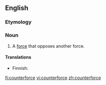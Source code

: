 ==English==

===Etymology===
{{prefix|counter|force|lang=en}}

===Noun===
{{en-noun}}

# A [[force]] that opposes another force.

====Translations====
{{trans-top|force that opposes another force}}
* Finnish: {{t|fi|vastavoima}}
{{trans-mid}}
{{trans-bottom}}

[[fi:counterforce]]
[[vi:counterforce]]
[[zh:counterforce]]
